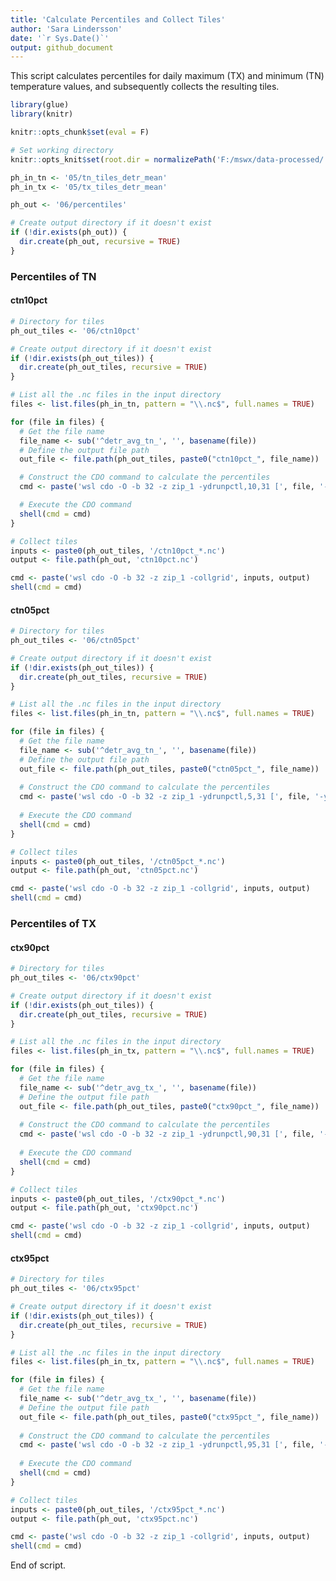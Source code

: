 ---
title: 'Calculate Percentiles and Collect Tiles'
author: 'Sara Lindersson'
date: '`r Sys.Date()`'
output: github_document
---

This script calculates percentiles for daily maximum (TX) and minimum (TN) temperature values, and subsequently collects the resulting tiles.

```{r libraries, warning=F, message=F, collapse=T}
library(glue)
library(knitr)
```

```{r prevent-run, include=F}
knitr::opts_chunk$set(eval = F)
```

```{r setup, include=T}
# Set working directory
knitr::opts_knit$set(root.dir = normalizePath('F:/mswx/data-processed/')) 
```

```{r parameters}
ph_in_tn <- '05/tn_tiles_detr_mean'
ph_in_tx <- '05/tx_tiles_detr_mean'

ph_out <- '06/percentiles'

# Create output directory if it doesn't exist
if (!dir.exists(ph_out)) {
  dir.create(ph_out, recursive = TRUE)
}
```

### Percentiles of TN
#### ctn10pct
```{r ctn10pct}
# Directory for tiles
ph_out_tiles <- '06/ctn10pct'

# Create output directory if it doesn't exist
if (!dir.exists(ph_out_tiles)) {
  dir.create(ph_out_tiles, recursive = TRUE)
}

# List all the .nc files in the input directory
files <- list.files(ph_in_tn, pattern = "\\.nc$", full.names = TRUE)

for (file in files) {
  # Get the file name
  file_name <- sub('^detr_avg_tn_', '', basename(file))
  # Define the output file path
  out_file <- file.path(ph_out_tiles, paste0("ctn10pct_", file_name))

  # Construct the CDO command to calculate the percentiles
  cmd <- paste('wsl cdo -O -b 32 -z zip_1 -ydrunpctl,10,31 [', file, '-ydrunmin,31', file, '-ydrunmax,31', file, ']', out_file)

  # Execute the CDO command
  shell(cmd = cmd)
}

# Collect tiles
inputs <- paste0(ph_out_tiles, '/ctn10pct_*.nc')
output <- file.path(ph_out, 'ctn10pct.nc')

cmd <- paste('wsl cdo -O -b 32 -z zip_1 -collgrid', inputs, output)
shell(cmd = cmd)
```

#### ctn05pct
```{r ctn05pct}
# Directory for tiles
ph_out_tiles <- '06/ctn05pct'

# Create output directory if it doesn't exist
if (!dir.exists(ph_out_tiles)) {
  dir.create(ph_out_tiles, recursive = TRUE)
}

# List all the .nc files in the input directory
files <- list.files(ph_in_tn, pattern = "\\.nc$", full.names = TRUE)

for (file in files) {
  # Get the file name
  file_name <- sub('^detr_avg_tn_', '', basename(file))
  # Define the output file path
  out_file <- file.path(ph_out_tiles, paste0("ctn05pct_", file_name))
  
  # Construct the CDO command to calculate the percentiles
  cmd <- paste('wsl cdo -O -b 32 -z zip_1 -ydrunpctl,5,31 [', file, '-ydrunmin,31', file, '-ydrunmax,31', file, ']', out_file)
  
  # Execute the CDO command
  shell(cmd = cmd)
}

# Collect tiles
inputs <- paste0(ph_out_tiles, '/ctn05pct_*.nc')
output <- file.path(ph_out, 'ctn05pct.nc')

cmd <- paste('wsl cdo -O -b 32 -z zip_1 -collgrid', inputs, output)
shell(cmd = cmd)
```

### Percentiles of TX
#### ctx90pct
```{r ctx90pct}
# Directory for tiles
ph_out_tiles <- '06/ctx90pct'

# Create output directory if it doesn't exist
if (!dir.exists(ph_out_tiles)) {
  dir.create(ph_out_tiles, recursive = TRUE)
}

# List all the .nc files in the input directory
files <- list.files(ph_in_tx, pattern = "\\.nc$", full.names = TRUE)

for (file in files) {
  # Get the file name
  file_name <- sub('^detr_avg_tx_', '', basename(file))
  # Define the output file path
  out_file <- file.path(ph_out_tiles, paste0("ctx90pct_", file_name))
  
  # Construct the CDO command to calculate the percentiles
  cmd <- paste('wsl cdo -O -b 32 -z zip_1 -ydrunpctl,90,31 [', file, '-ydrunmin,31', file, '-ydrunmax,31', file, ']', out_file)
  
  # Execute the CDO command
  shell(cmd = cmd)
}

# Collect tiles
inputs <- paste0(ph_out_tiles, '/ctx90pct_*.nc')
output <- file.path(ph_out, 'ctx90pct.nc')

cmd <- paste('wsl cdo -O -b 32 -z zip_1 -collgrid', inputs, output)
shell(cmd = cmd)
```

#### ctx95pct
```{r ctx95pct}
# Directory for tiles
ph_out_tiles <- '06/ctx95pct'

# Create output directory if it doesn't exist
if (!dir.exists(ph_out_tiles)) {
  dir.create(ph_out_tiles, recursive = TRUE)
}

# List all the .nc files in the input directory
files <- list.files(ph_in_tx, pattern = "\\.nc$", full.names = TRUE)

for (file in files) {
  # Get the file name
  file_name <- sub('^detr_avg_tx_', '', basename(file))
  # Define the output file path
  out_file <- file.path(ph_out_tiles, paste0("ctx95pct_", file_name))
  
  # Construct the CDO command to calculate the percentiles
  cmd <- paste('wsl cdo -O -b 32 -z zip_1 -ydrunpctl,95,31 [', file, '-ydrunmin,31', file, '-ydrunmax,31', file, ']', out_file)
  
  # Execute the CDO command
  shell(cmd = cmd)
}

# Collect tiles
inputs <- paste0(ph_out_tiles, '/ctx95pct_*.nc')
output <- file.path(ph_out, 'ctx95pct.nc')

cmd <- paste('wsl cdo -O -b 32 -z zip_1 -collgrid', inputs, output)
shell(cmd = cmd)
```
End of script.